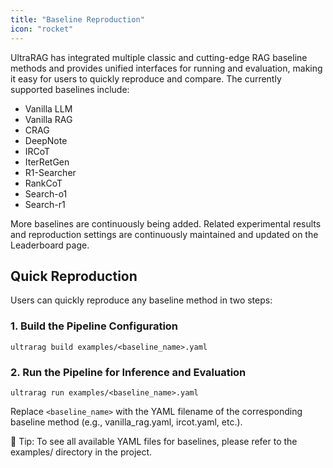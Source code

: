 ```yaml
---
title: "Baseline Reproduction"
icon: "rocket"
---
```


UltraRAG has integrated multiple classic and cutting-edge RAG baseline methods and provides unified interfaces for running and evaluation, making it easy for users to quickly reproduce and compare. The currently supported baselines include:

- Vanilla LLM
- Vanilla RAG
- CRAG
- DeepNote
- IRCoT
- IterRetGen
- R1-Searcher
- RankCoT
- Search-o1
- Search-r1

More baselines are continuously being added. Related experimental results and reproduction settings are continuously maintained and updated on the Leaderboard page.

## Quick Reproduction

Users can quickly reproduce any baseline method in two steps:

### 1. Build the Pipeline Configuration

```shell
ultrarag build examples/<baseline_name>.yaml
```

### 2. Run the Pipeline for Inference and Evaluation

```shell
ultrarag run examples/<baseline_name>.yaml
```

Replace `<baseline_name>` with the YAML filename of the corresponding baseline method (e.g., vanilla_rag.yaml, ircot.yaml, etc.).

📌 Tip: To see all available YAML files for baselines, please refer to the examples/ directory in the project.